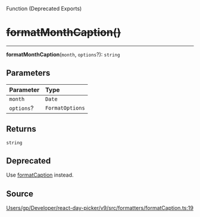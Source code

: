<SectionTitle>Function (Deprecated Exports)</SectionTitle>

# ~~formatMonthCaption()~~

<Description>

</Description>

---

<a id="undefined" name="undefined"></a>

<SignatureMemberIdentifier>**formatMonthCaption**(`month`, `options`?): `string`</SignatureMemberIdentifier>

## Parameters

| Parameter | Type |
| :------ | :------ |
| `month` | `Date` |
| `options`? | `FormatOptions` |

## Returns

`string`

## Deprecated

Use [formatCaption](/api/functions/formatCaption.md) instead.

## Source

[Users/gp/Developer/react-day-picker/v9/src/formatters/formatCaption.ts:19](https://github.com/gpbl/react-day-picker/blob/b97c86295/src/formatters/formatCaption.ts#L19)
